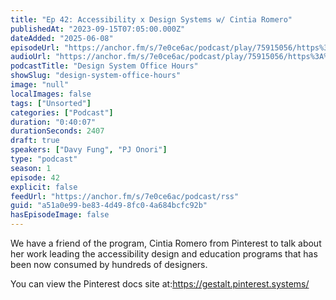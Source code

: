 ```yaml
---
title: "Ep 42: Accessibility x Design Systems w/ Cintia Romero"
publishedAt: "2023-09-15T07:05:00.000Z"
dateAdded: "2025-06-08"
episodeUrl: "https://anchor.fm/s/7e0ce6ac/podcast/play/75915056/https%3A%2F%2Fd3ctxlq1ktw2nl.cloudfront.net%2Fstaging%2F2023-8-14%2Fea2a7d06-7489-db27-6c5e-101092bf7bdb.mp3"
audioUrl: "https://anchor.fm/s/7e0ce6ac/podcast/play/75915056/https%3A%2F%2Fd3ctxlq1ktw2nl.cloudfront.net%2Fstaging%2F2023-8-14%2Fea2a7d06-7489-db27-6c5e-101092bf7bdb.mp3"
podcastTitle: "Design System Office Hours"
showSlug: "design-system-office-hours"
image: "null"
localImages: false
tags: ["Unsorted"]
categories: ["Podcast"]
duration: "0:40:07"
durationSeconds: 2407
draft: true
speakers: ["Davy Fung", "PJ Onori"]
type: "podcast"
season: 1
episode: 42
explicit: false
feedUrl: "https://anchor.fm/s/7e0ce6ac/podcast/rss"
guid: "a51a0e99-be83-4d49-8fc0-4a684bcfc92b"
hasEpisodeImage: false
---
```

We have a friend of the program, Cintia Romero from Pinterest to talk about her work leading the accessibility design and education programs that has been now consumed by hundreds of designers.

You can view the Pinterest docs site at:https://gestalt.pinterest.systems/
